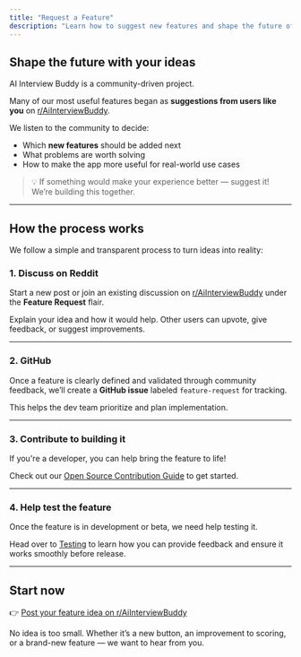 ```yaml
---
title: "Request a Feature"
description: "Learn how to suggest new features and shape the future of AI Interview Buddy."
---
```


## Shape the future with your ideas

AI Interview Buddy is a community-driven project.  

Many of our most useful features began as **suggestions from users like you** on [r/AiInterviewBuddy](https://www.reddit.com/r/AiInterviewBuddy/).

We listen to the community to decide:
- Which **new features** should be added next
- What problems are worth solving
- How to make the app more useful for real-world use cases

> 💡 If something would make your experience better — suggest it! We’re building this together.

---

## How the process works

We follow a simple and transparent process to turn ideas into reality:

### 1. Discuss on Reddit

Start a new post or join an existing discussion on [r/AiInterviewBuddy](https://www.reddit.com/r/AiInterviewBuddy/) under the **Feature Request** flair.  

Explain your idea and how it would help. Other users can upvote, give feedback, or suggest improvements.

---

### 2. GitHub

Once a feature is clearly defined and validated through community feedback, we’ll create a **GitHub issue** labeled `feature-request` for tracking.

This helps the dev team prioritize and plan implementation.

---

### 3. Contribute to building it

If you're a developer, you can help bring the feature to life!  

Check out our [Open Source Contribution Guide](/open-source/contributing) to get started.

---

### 4. Help test the feature

Once the feature is in development or beta, we need help testing it.

Head over to [Testing](/community/testing) to learn how you can provide feedback and ensure it works smoothly before release.

---

## Start now

👉 [Post your feature idea on r/AiInterviewBuddy](https://www.reddit.com/r/AiInterviewBuddy/)

No idea is too small. Whether it’s a new button, an improvement to scoring, or a brand-new feature — we want to hear from you.
